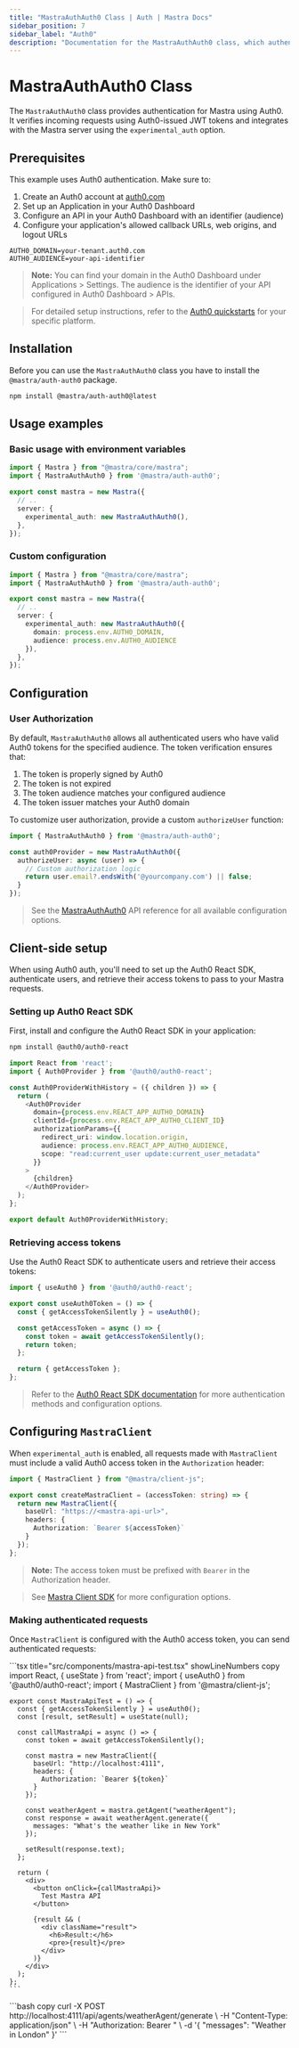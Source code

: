 ```yaml
---
title: "MastraAuthAuth0 Class | Auth | Mastra Docs"
sidebar_position: 7
sidebar_label: "Auth0"
description: "Documentation for the MastraAuthAuth0 class, which authenticates Mastra applications using Auth0 authentication."
---
```



# MastraAuthAuth0 Class

The `MastraAuthAuth0` class provides authentication for Mastra using Auth0. It verifies incoming requests using Auth0-issued JWT tokens and integrates with the Mastra server using the `experimental_auth` option.

## Prerequisites

This example uses Auth0 authentication. Make sure to:

1. Create an Auth0 account at [auth0.com](https://auth0.com/)
2. Set up an Application in your Auth0 Dashboard
3. Configure an API in your Auth0 Dashboard with an identifier (audience)
4. Configure your application's allowed callback URLs, web origins, and logout URLs

```env title=".env" copy
AUTH0_DOMAIN=your-tenant.auth0.com
AUTH0_AUDIENCE=your-api-identifier
```

> **Note:** You can find your domain in the Auth0 Dashboard under Applications > Settings. The audience is the identifier of your API configured in Auth0 Dashboard > APIs.

> For detailed setup instructions, refer to the [Auth0 quickstarts](https://auth0.com/docs/quickstarts) for your specific platform.

## Installation

Before you can use the `MastraAuthAuth0` class you have to install the `@mastra/auth-auth0` package.

```bash copy
npm install @mastra/auth-auth0@latest
```

## Usage examples

### Basic usage with environment variables

```typescript {2,7} title="src/mastra/index.ts" showLineNumbers copy
import { Mastra } from "@mastra/core/mastra";
import { MastraAuthAuth0 } from '@mastra/auth-auth0';

export const mastra = new Mastra({
  // ..
  server: {
    experimental_auth: new MastraAuthAuth0(),
  },
});
```

### Custom configuration

```typescript {2,7-10} title="src/mastra/index.ts" showLineNumbers copy
import { Mastra } from "@mastra/core/mastra";
import { MastraAuthAuth0 } from '@mastra/auth-auth0';

export const mastra = new Mastra({
  // ..
  server: {
    experimental_auth: new MastraAuthAuth0({
      domain: process.env.AUTH0_DOMAIN,
      audience: process.env.AUTH0_AUDIENCE
    }),
  },
});
```

## Configuration

### User Authorization

By default, `MastraAuthAuth0` allows all authenticated users who have valid Auth0 tokens for the specified audience. The token verification ensures that:

1. The token is properly signed by Auth0
2. The token is not expired
3. The token audience matches your configured audience
4. The token issuer matches your Auth0 domain

To customize user authorization, provide a custom `authorizeUser` function:

```typescript title="src/mastra/auth.ts" showLineNumbers copy
import { MastraAuthAuth0 } from '@mastra/auth-auth0';

const auth0Provider = new MastraAuthAuth0({
  authorizeUser: async (user) => {
    // Custom authorization logic
    return user.email?.endsWith('@yourcompany.com') || false;
  }
});
```

> See the [MastraAuthAuth0](/reference/auth/auth0) API reference for all available configuration options.

## Client-side setup

When using Auth0 auth, you'll need to set up the Auth0 React SDK, authenticate users, and retrieve their access tokens to pass to your Mastra requests.

### Setting up Auth0 React SDK

First, install and configure the Auth0 React SDK in your application:

```bash copy
npm install @auth0/auth0-react
```

```typescript title="src/auth0-provider.tsx" showLineNumbers copy
import React from 'react';
import { Auth0Provider } from '@auth0/auth0-react';

const Auth0ProviderWithHistory = ({ children }) => {
  return (
    <Auth0Provider
      domain={process.env.REACT_APP_AUTH0_DOMAIN}
      clientId={process.env.REACT_APP_AUTH0_CLIENT_ID}
      authorizationParams={{
        redirect_uri: window.location.origin,
        audience: process.env.REACT_APP_AUTH0_AUDIENCE,
        scope: "read:current_user update:current_user_metadata"
      }}
    >
      {children}
    </Auth0Provider>
  );
};

export default Auth0ProviderWithHistory;
```

### Retrieving access tokens

Use the Auth0 React SDK to authenticate users and retrieve their access tokens:

```typescript title="lib/auth.ts" showLineNumbers copy
import { useAuth0 } from '@auth0/auth0-react';

export const useAuth0Token = () => {
  const { getAccessTokenSilently } = useAuth0();

  const getAccessToken = async () => {
    const token = await getAccessTokenSilently();
    return token;
  };

  return { getAccessToken };
};
```

> Refer to the [Auth0 React SDK documentation](https://auth0.com/docs/libraries/auth0-react) for more authentication methods and configuration options.

## Configuring `MastraClient`

When `experimental_auth` is enabled, all requests made with `MastraClient` must include a valid Auth0 access token in the `Authorization` header:

```typescript title="lib/mastra/mastra-client.ts" showLineNumbers copy
import { MastraClient } from "@mastra/client-js";

export const createMastraClient = (accessToken: string) => {
  return new MastraClient({
    baseUrl: "https://<mastra-api-url>",
    headers: {
      Authorization: `Bearer ${accessToken}`
    }
  });
};
```

> **Note:** The access token must be prefixed with `Bearer` in the Authorization header.

> See [Mastra Client SDK](/docs/server-db/mastra-client) for more configuration options.

### Making authenticated requests

Once `MastraClient` is configured with the Auth0 access token, you can send authenticated requests:

<Tabs>
  <TabItem value="react" label="React">
    ```tsx title="src/components/mastra-api-test.tsx" showLineNumbers copy
    import React, { useState } from 'react';
    import { useAuth0 } from '@auth0/auth0-react';
    import { MastraClient } from '@mastra/client-js';

    export const MastraApiTest = () => {
      const { getAccessTokenSilently } = useAuth0();
      const [result, setResult] = useState(null);

      const callMastraApi = async () => {
        const token = await getAccessTokenSilently();

        const mastra = new MastraClient({
          baseUrl: "http://localhost:4111",
          headers: {
            Authorization: `Bearer ${token}`
          }
        });

        const weatherAgent = mastra.getAgent("weatherAgent");
        const response = await weatherAgent.generate({
          messages: "What's the weather like in New York"
        });

        setResult(response.text);
      };

      return (
        <div>
          <button onClick={callMastraApi}>
            Test Mastra API
          </button>

          {result && (
            <div className="result">
              <h6>Result:</h6>
              <pre>{result}</pre>
            </div>
          )}
        </div>
      );
    };
    ```
  </TabItem>
  <TabItem value="curl" label="cURL">
    ```bash copy
    curl -X POST http://localhost:4111/api/agents/weatherAgent/generate \
      -H "Content-Type: application/json" \
      -H "Authorization: Bearer <your-auth0-access-token>" \
      -d '{
        "messages": "Weather in London"
      }'
    ```
  </TabItem>
</Tabs>

